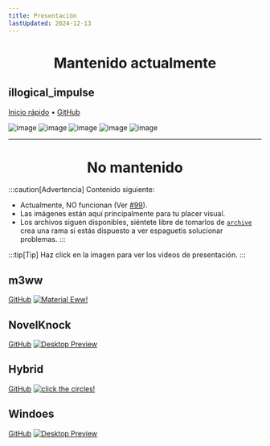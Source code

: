 ```yaml
---
title: Presentación
lastUpdated: 2024-12-13
---
```


<div align="center">
    <h1>Mantenido actualmente</h1>
</div>

## illogical_impulse
[Inicio rápido](../../i-i/01setup)    •    [GitHub](https://github.com/end-4/dots-hyprland)

![image](https://repository-images.githubusercontent.com/583820372/55988d08-a8db-421a-8761-f6e98ea89ce3)
![image](/screenshots/i-i.2.png)
![image](/screenshots/i-i.3.png)
![image](/screenshots/i-i.4.png)
![image](/screenshots/i-i.5.png)

---

<div align="center">
    <h1>No mantenido</h1>
</div>

:::caution[Advertencia]
Contenido siguiente:
- Actualmente, NO funcionan (Ver [#99](https://github.com/end-4/dots-hyprland/issues/99)).
- Las imágenes están aquí principalmente para tu placer visual.
- Los archivos siguen disponibles, siéntete libre de tomarlos de [`archive`](https://github.com/end-4/dots-hyprland/tree/archive) crea una rama si estás dispuesto a ver espaguetis solucionar problemas.
:::

:::tip[Tip]
Haz click en la imagen para ver los videos de presentación.
:::

## m3ww
[GitHub](https://github.com/end-4/dots-hyprland/tree/archive)
<a href="https://streamable.com/85ch8x">
 <img src="/screenshots/m3ww.1.png" alt="Material Eww!"/>
</a>

## NovelKnock
[GitHub](https://github.com/end-4/dots-hyprland/tree/archive)
<a href="https://streamable.com/7vo61k">
 <img src="/screenshots/n-k.1.png" alt="Desktop Preview"/>
</a>

## Hybrid
[GitHub](https://github.com/end-4/dots-hyprland/tree/archive)
<a href="https://streamable.com/4oogot">
 <img src="/screenshots/hybrid.1.png" alt="click the circles!"/>
</a>

## Windoes
[GitHub](https://github.com/end-4/dots-hyprland/tree/archive)
<a href="https://streamable.com/5qx614">
 <img src="/screenshots/windoes.1.png" alt="Desktop Preview"/>
</a>
